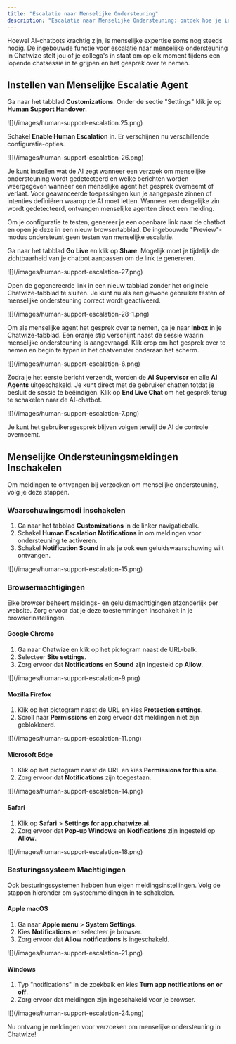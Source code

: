 ```yaml
---
title: "Escalatie naar Menselijke Ondersteuning"
description: "Escalatie naar Menselijke Ondersteuning: ontdek hoe je in Chatwize eenvoudig een gesprek overdraagt aan een collega via Human Support Handover."
---
```


Hoewel AI-chatbots krachtig zijn, is menselijke expertise soms nog steeds nodig. De ingebouwde functie voor escalatie naar menselijke ondersteuning in Chatwize stelt jou of je collega's in staat om op elk moment tijdens een lopende chatsessie in te grijpen en het gesprek over te nemen.

## Instellen van Menselijke Escalatie Agent

Ga naar het tabblad **Customizations**. Onder de sectie "Settings" klik je op **Human Support Handover**.

<Frame>
  ![](/images/human-support-escalation.25.png)
</Frame>

Schakel **Enable Human Escalation** in. Er verschijnen nu verschillende configuratie-opties.

<Frame>
  ![](/images/human-support-escalation-26.png)
</Frame>

Je kunt instellen wat de AI zegt wanneer een verzoek om menselijke ondersteuning wordt gedetecteerd en welke berichten worden weergegeven wanneer een menselijke agent het gesprek overneemt of verlaat. Voor geavanceerde toepassingen kun je aangepaste zinnen of intenties definiëren waarop de AI moet letten. Wanneer een dergelijke zin wordt gedetecteerd, ontvangen menselijke agenten direct een melding.

Om je configuratie te testen, genereer je een openbare link naar de chatbot en open je deze in een nieuw browsertabblad. De ingebouwde "Preview"-modus ondersteunt geen testen van menselijke escalatie.

Ga naar het tabblad **Go Live** en klik op **Share**. Mogelijk moet je tijdelijk de zichtbaarheid van je chatbot aanpassen om de link te genereren.

<Frame>
  ![](/images/human-support-escalation-27.png)
</Frame>

Open de gegenereerde link in een nieuw tabblad zonder het originele Chatwize-tabblad te sluiten. Je kunt nu als een gewone gebruiker testen of menselijke ondersteuning correct wordt geactiveerd.

<Frame>
  ![](/images/human-support-escalation-28-1.png)
</Frame>

Om als menselijke agent het gesprek over te nemen, ga je naar **Inbox** in je Chatwize-tabblad. Een oranje stip verschijnt naast de sessie waarin menselijke ondersteuning is aangevraagd. Klik erop om het gesprek over te nemen en begin te typen in het chatvenster onderaan het scherm.

<Frame>
  ![](/images/human-support-escalation-6.png)
</Frame>

Zodra je het eerste bericht verzendt, worden de **AI Supervisor** en alle **AI Agents** uitgeschakeld. Je kunt direct met de gebruiker chatten totdat je besluit de sessie te beëindigen. Klik op **End Live Chat** om het gesprek terug te schakelen naar de AI-chatbot.

<Frame>
  ![](/images/human-support-escalation-7.png)
</Frame>

Je kunt het gebruikersgesprek blijven volgen terwijl de AI de controle overneemt.

## Menselijke Ondersteuningsmeldingen Inschakelen

Om meldingen te ontvangen bij verzoeken om menselijke ondersteuning, volg je deze stappen.

### Waarschuwingsmodi inschakelen

1. Ga naar het tabblad **Customizations** in de linker navigatiebalk.
2. Schakel **Human Escalation Notifications** in om meldingen voor ondersteuning te activeren.
3. Schakel **Notification Sound** in als je ook een geluidswaarschuwing wilt ontvangen.

<Frame>
  ![](/images/human-support-escalation-15.png)
</Frame>

### Browsermachtigingen

Elke browser beheert meldings- en geluidsmachtigingen afzonderlijk per website. Zorg ervoor dat je deze toestemmingen inschakelt in je browserinstellingen.

#### Google Chrome

1. Ga naar Chatwize en klik op het pictogram naast de URL-balk.
2. Selecteer **Site settings**.
3. Zorg ervoor dat **Notifications** en **Sound** zijn ingesteld op **Allow**.

<Frame>
  ![](/images/human-support-escalation-9.png)
</Frame>

#### Mozilla Firefox

1. Klik op het pictogram naast de URL en kies **Protection settings**.
2. Scroll naar **Permissions** en zorg ervoor dat meldingen niet zijn geblokkeerd.

<Frame>
  ![](/images/human-support-escalation-11.png)
</Frame>

#### Microsoft Edge

1. Klik op het pictogram naast de URL en kies **Permissions for this site**.
2. Zorg ervoor dat **Notifications** zijn toegestaan.

<Frame>
  ![](/images/human-support-escalation-14.png)
</Frame>

#### Safari

1. Klik op **Safari** \> **Settings for app.chatwize.ai**.
2. Zorg ervoor dat **Pop-up Windows** en **Notifications** zijn ingesteld op **Allow**.

<Frame>
  ![](/images/human-support-escalation-18.png)
</Frame>

### Besturingssysteem Machtigingen

Ook besturingssystemen hebben hun eigen meldingsinstellingen. Volg de stappen hieronder om systeemmeldingen in te schakelen.

#### Apple macOS

1. Ga naar **Apple menu** \> **System Settings**.
2. Kies **Notifications** en selecteer je browser.
3. Zorg ervoor dat **Allow notifications** is ingeschakeld.

<Frame>
  ![](/images/human-support-escalation-21.png)
</Frame>

#### Windows

1. Typ "notifications" in de zoekbalk en kies **Turn app notifications on or off**.
2. Zorg ervoor dat meldingen zijn ingeschakeld voor je browser.

<Frame>
  ![](/images/human-support-escalation-24.png)
</Frame>

Nu ontvang je meldingen voor verzoeken om menselijke ondersteuning in Chatwize\!